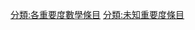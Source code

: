 {{catmore1|[[专题:数学|专题:数学]]}}
{{Articles by Importance|topic=数学|project=数学|format=TOC}}
{{emptycat}}

[[分類:各重要度數學條目|分類:各重要度數學條目]]
[[分類:未知重要度條目|分類:未知重要度條目]]